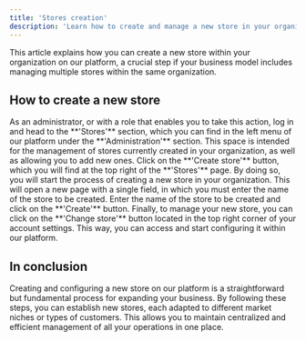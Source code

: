 ```yaml
---
title: 'Stores creation'
description: 'Learn how to create and manage a new store in your organization.'
---
```


This article explains how you can create a new store within your organization on our platform, a crucial step if your business model includes managing multiple stores within the same organization.

## How to create a new store

<Steps>
    <Step title="Access 'Stores'">
    As an administrator, or with a role that enables you to take this action, log in and head to the **'Stores'** section, which you can find in the left menu of our platform under the **'Administration'** section. This space is intended for the management of stores currently created in your organization, as well as allowing you to add new ones.
    </Step>
    <Step title="Add a new store">
    Click on the **'Create store'** button, which you will find at the top right of the **'Stores'** page. By doing so, you will start the process of creating a new store in your organization. This will open a new page with a single field, in which you must enter the name of the store to be created.
    </Step>
    <Step title="Enter the name of your store">
    Enter the name of the store to be created and click on the **'Create'** button.
    </Step>
    <Step title="Access your new store">
    Finally, to manage your new store, you can click on the **'Change store'** button located in the top right corner of your account settings. This way, you can access and start configuring it within our platform.
    </Step>
</Steps>

## In conclusion

Creating and configuring a new store on our platform is a straightforward but fundamental process for expanding your business. By following these steps, you can establish new stores, each adapted to different market niches or types of customers. This allows you to maintain centralized and efficient management of all your operations in one place.